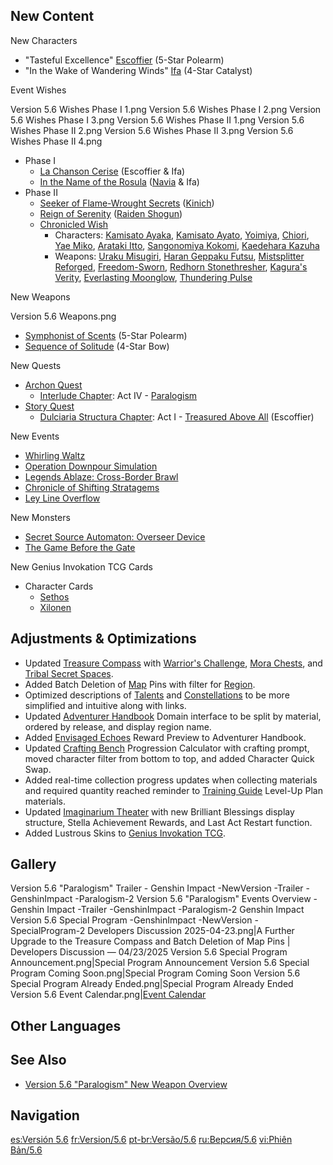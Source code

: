 {{Stub}}
{{Upcoming}}
{{Version
|title    = Paralogism
|version  = 5.6
|image1   = Splashscreen Paralogism.png
|image2   = <!--Splashscreen XXX.png-->
|date     = 2025-05-07
|prev     = 5.5
|next     = 
|link1    = <!--[https://genshin.hoyoverse.com/en/news/detail/ Update Details]-->
|link2    = <!--[https://genshin.hoyoverse.com/en/news/detail/ Update Maintenance Preview]-->
|link3    = <!--[https://webstatic-sea.hoyoverse.com/ys/event/ Version Highlights]-->
|link4    = [https://act.hoyoverse.com/puzzle/hk4e/pz_vAmlTfcglR/index.html Preview Page]
|link5    = [https://genshin.hoyoverse.com/en/news/detail/155593 Developer's Discussion]
|description = Seek the origin of spices in a single spoonful of soup, and the path to light amidst the shadows.<br>In the season of wind and flowers, someone has arranged a game of chess — where truth and falsehood intertwine.<br>Perhaps those who rise to the challenge will find themselves one step closer to the truth.
}}
==New Content==
;New Characters
* "Tasteful Excellence" [[Escoffier]] (5-Star {{Cryo}} Polearm)
* "In the Wake of Wandering Winds" [[Ifa]] (4-Star {{Anemo}} Catalyst)

;Event Wishes
<gallery>
Version 5.6 Wishes Phase I 1.png
Version 5.6 Wishes Phase I 2.png
Version 5.6 Wishes Phase I 3.png
Version 5.6 Wishes Phase II 1.png
Version 5.6 Wishes Phase II 2.png
Version 5.6 Wishes Phase II 3.png
Version 5.6 Wishes Phase II 4.png
</gallery>
* Phase I
** [[La Chanson Cerise/2025-05-07|La Chanson Cerise]] (Escoffier & Ifa)
** [[In the Name of the Rosula/2025-05-07|In the Name of the Rosula]] ([[Navia]] & Ifa)
* Phase II
** [[Seeker of Flame-Wrought Secrets/5.6|Seeker of Flame-Wrought Secrets]] ([[Kinich]])
** [[Reign of Serenity/5.6|Reign of Serenity]] ([[Raiden Shogun]])
** [[Chronicled Wish/5.6|Chronicled Wish]]
*** Characters: [[Kamisato Ayaka]], [[Kamisato Ayato]], [[Yoimiya]], [[Chiori]], [[Yae Miko]], [[Arataki Itto]], [[Sangonomiya Kokomi]], [[Kaedehara Kazuha]]
*** Weapons: [[Uraku Misugiri]], [[Haran Geppaku Futsu]], [[Mistsplitter Reforged]], [[Freedom-Sworn]], [[Redhorn Stonethresher]], [[Kagura's Verity]], [[Everlasting Moonglow]], [[Thundering Pulse]]

;New Weapons
<gallery>
Version 5.6 Weapons.png
</gallery>
* [[Symphonist of Scents]] (5-Star Polearm)
* [[Sequence of Solitude]] (4-Star Bow)

;New Quests
* [[Archon Quest]]
** [[Interlude Chapter]]: Act IV - [[Paralogism]]
* [[Story Quest]]
** [[Dulciaria Structura Chapter]]: Act I - [[Treasured Above All]] (Escoffier)

;New Events
* [[Whirling Waltz]]
* [[Operation Downpour Simulation]]
* [[Legends Ablaze: Cross-Border Brawl]]
* [[Chronicle of Shifting Stratagems]]
* [[Ley Line Overflow/2025-06-09|Ley Line Overflow]]
<!--
;New Areas

;New Systems
-->
;New Monsters
* [[Secret Source Automaton: Overseer Device]]
* [[The Game Before the Gate]]
<!--
;New Materials

;New Monster Drops

;New Wildlife
-->
;New Genius Invokation TCG Cards
* Character Cards
** [[Sethos (Character Card)|Sethos]]
** [[Xilonen (Character Card)|Xilonen]]
<!--
* Action Cards

;New Domains

;New Recipes

;New Character Specialty Dishes

;New Achievements

;New Namecards

;New Gadgets

;New Furnishings

;Other Additions

;Imaginarium Theater

;Spiral Abyss
-->
==Adjustments & Optimizations==
* Updated [[Treasure Compass]] with [[Warrior's Challenge]], [[Mora Chest]]s, and [[Tribal Secret Space]]s.
* Added Batch Deletion of [[Map]] Pins with filter for [[Region]].
* Optimized descriptions of [[Talent]]s and [[Constellation]]s to be more simplified and intuitive along with links.
* Updated [[Adventurer Handbook]] Domain interface to be split by material, ordered by release, and display region name.
* Added [[Envisaged Echo]]es Reward Preview to Adventurer Handbook.
* Updated [[Crafting Bench]] Progression Calculator with crafting prompt, moved character filter from bottom to top, and added Character Quick Swap.
* Added real-time collection progress updates when collecting materials and required quantity reached reminder to [[Training Guide]] Level-Up Plan materials.
* Updated [[Imaginarium Theater]] with new Brilliant Blessings display structure, Stella Achievement Rewards, and Last Act Restart function.
* Added Lustrous Skins to [[Genius Invokation TCG]].
<!--
==Bug Fixes==

==Known Issues==
# 

==Post-patch Optimization & Fixes==
;XXXX-XX-XX, 00:00 UTC+8
# 

==Preview Music==
{| class="article-table"
! style="text-align: center" |Name!! style="text-align: center" |Player
|-
|Website BGM
|[[File:Version 5.5 Preview.ogg]]
|}
-->
==Gallery==
<gallery>
Version 5.6 "Paralogism" Trailer - Genshin Impact -NewVersion -Trailer -GenshinImpact -Paralogism-2
Version 5.6 "Paralogism" Events Overview - Genshin Impact -Trailer -GenshinImpact -Paralogism-2
Genshin Impact Version 5.6 Special Program -GenshinImpact -NewVersion -SpecialProgram-2
Developers Discussion 2025-04-23.png|A Further Upgrade to the Treasure Compass and Batch Deletion of Map Pins <nowiki>|</nowiki> Developers Discussion — 04/23/2025
Version 5.6 Special Program Announcement.png|Special Program Announcement
Version 5.6 Special Program Coming Soon.png|Special Program Coming Soon
Version 5.6 Special Program Already Ended.png|Special Program Already Ended
Version 5.6 Event Calendar.png|[https://www.hoyolab.com/article/38480778 Event Calendar]
</gallery>
<!--
===Mail===
<gallery>
Version 5.5 Mail Preview Page.png|Preview Page Promotion
Version 5.5 Mail Share Reward.png|Share Preview Page Reward
Version 5.5 Mail Fix Compensation.png|Fix Compensation Reward
Version 5.5 Mail Maintenance Compensation.png|Maintenance Compensation Reward
Version 5.5 Mail Satisfactory Survey.png|Version Satisfactory Survey
</gallery>
-->

==Other Languages==
{{Other Languages|Paralogism}}
<!--
==References==
{{Reflist}}
-->
==See Also==
* [https://www.hoyolab.com/article/38559182 Version 5.6 "Paralogism" New Weapon Overview]

==Navigation==
{{Version Navbox}}

[[es:Versión 5.6]]
[[fr:Version/5.6]]
[[pt-br:Versão/5.6]]
[[ru:Версия/5.6]]
[[vi:Phiên Bản/5.6]]
